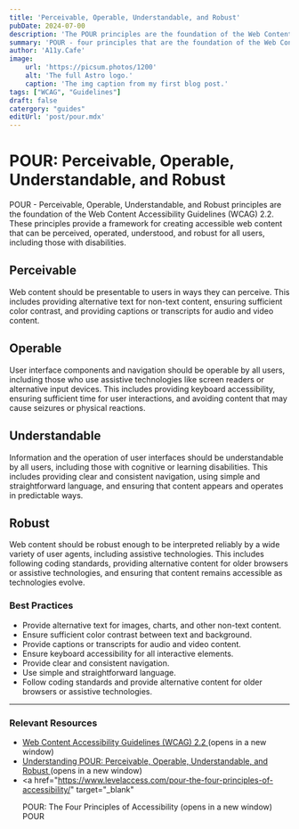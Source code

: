 ```yaml
---
title: 'Perceivable, Operable, Understandable, and Robust'
pubDate: 2024-07-00
description: 'The POUR principles are the foundation of the Web Content Accessibility'
summary: 'POUR - four principles that are the foundation of the Web Content Accessibility Guidelines (WCAG) 2.2. These principles provide a framework for creating accessible web content that can be perceived, operated, understood, and robust for all users, including those with disabilities.'
author: 'A11y.Cafe'
image:
    url: 'https://picsum.photos/1200'
    alt: 'The full Astro logo.'
    caption: 'The img caption from my first blog post.'
tags: ["WCAG", "Guidelines"]
draft: false
catergory: "guides"
editUrl: 'post/pour.mdx'
---
```


# POUR: Perceivable, Operable, Understandable, and Robust

POUR - Perceivable, Operable, Understandable, and Robust principles are the foundation of the Web Content Accessibility
Guidelines (WCAG) 2.2. These principles provide a framework for creating
accessible web content that can be perceived, operated, understood, and robust
for all users, including those with disabilities.

## Perceivable

Web content should be presentable to users in ways they can perceive. This
includes providing alternative text for non-text content, ensuring sufficient
color contrast, and providing captions or transcripts for audio and video
content.

## Operable

User interface components and navigation should be operable by all users,
including those who use assistive technologies like screen readers or
alternative input devices. This includes providing keyboard accessibility,
ensuring sufficient time for user interactions, and avoiding content that may
cause seizures or physical reactions.

## Understandable

Information and the operation of user interfaces should be understandable by all
users, including those with cognitive or learning disabilities. This includes
providing clear and consistent navigation, using simple and straightforward
language, and ensuring that content appears and operates in predictable ways.

## Robust

Web content should be robust enough to be interpreted reliably by a wide variety
of user agents, including assistive technologies. This includes following coding
standards, providing alternative content for older browsers or assistive
technologies, and ensuring that content remains accessible as technologies
evolve.

### Best Practices

- Provide alternative text for images, charts, and other non-text content.
- Ensure sufficient color contrast between text and background.
- Provide captions or transcripts for audio and video content.
- Ensure keyboard accessibility for all interactive elements.
- Provide clear and consistent navigation.
- Use simple and straightforward language.
- Follow coding standards and provide alternative content for older browsers or
  assistive technologies.
---

### Relevant Resources

- <a href="https://www.w3.org/TR/WCAG22/" target="_blank">
    Web Content Accessibility Guidelines (WCAG) 2.2
  </a>
  (opens in a new window)
- <a href="https://www.w3.org/WAI/POUR/" target="_blank">
    Understanding POUR: Perceivable, Operable, Understandable, and Robust
  </a>
  (opens in a new window)
- <a
    href="https://www.levelaccess.com/pour-the-four-principles-of-accessibility/"
    target="_blank"
  >
    POUR: The Four Principles of Accessibility
  </a>
  (opens in a new window) POUR

